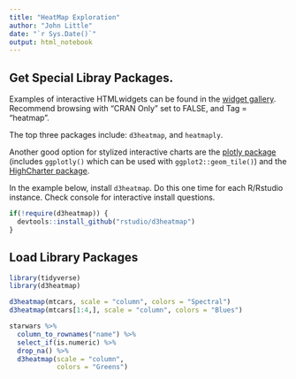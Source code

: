 ```yaml
---
title: "HeatMap Exploration"
author: "John Little"
date: "`r Sys.Date()`"
output: html_notebook
---
```


## Get Special Libray Packages.

Examples of interactive HTMLwidgets can be found in the [widget gallery](http://gallery.htmlwidgets.org/).  Recommend browsing with "CRAN Only" set to FALSE, and Tag = "heatmap".

The top three packages include:  `d3heatmap`, and `heatmaply`. 

Another good option for stylized interactive charts are the [plotly package](https://plot.ly/r/) (includes `ggplotly()` which can be used with `ggplot2::geom_tile()`) and the [HighCharter package](http://jkunst.com/highcharter/).

In the example below, install `d3heatmap`.  Do this one time for each R/Rstudio instance.  Check console for interactive install questions.

```r
if(!require(d3heatmap)) {
  devtools::install_github("rstudio/d3heatmap")
}
```


## Load Library Packages

```r
library(tidyverse)
library(d3heatmap)
```

```r
d3heatmap(mtcars, scale = "column", colors = "Spectral")
d3heatmap(mtcars[1:4,], scale = "column", colors = "Blues")

starwars %>% 
  column_to_rownames("name") %>% 
  select_if(is.numeric) %>% 
  drop_na() %>%
  d3heatmap(scale = "column",
            colors = "Greens")

```




```r

```

